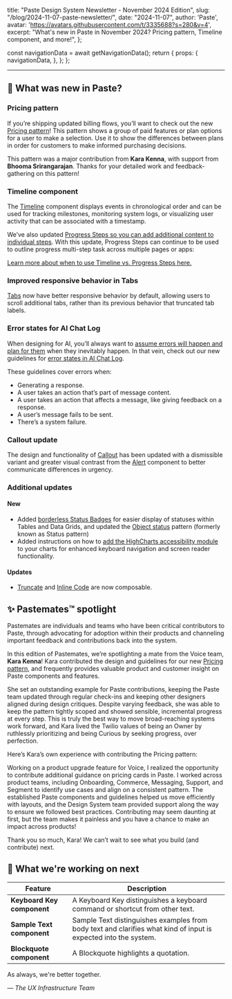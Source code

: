   title: "Paste Design System Newsletter - November 2024 Edition",
  slug: "/blog/2024-11-07-paste-newsletter/",
  date: "2024-11-07",
  author: 'Paste',
  avatar: 'https://avatars.githubusercontent.com/t/3335688?s=280&v=4',
  excerpt: "What's new in Paste in November 2024? Pricing pattern, Timeline component, and more!",
};






  const navigationData = await getNavigationData();
  return {
    props: {
      navigationData,
    },
  };
};

<ArticleHeader
  title={meta.title}
  description={meta.description}
  date={meta.date}
  machineDate={meta.date}
  author={meta.author}
  avatar={meta.avatar}
/>

---

<contentwrapper>

<PageAside data={mdxHeadings} hideFeedback />

<ArticleContent>

## 📣 What was new in Paste?

### Pricing pattern

<Box marginBottom="space60">
  <Box
    borderColor="colorBorderWeaker"
    borderStyle="solid"
    borderWidth="borderWidth10"
    borderRadius="borderRadius20"
    overflow="hidden"
  >
    <Box
      as={Image}
      maxWidth="100%"
      height="100%"
      src={PricingPattern}
      alt="Preview of Pricing pattern"
      style={{ objectFit: "contain" }}
    />
  </Box>
</Box>

If you’re shipping updated billing flows, you’ll want to check out the
new [Pricing pattern](/patterns/pricing)!
This pattern shows a group of paid features or plan options for a user
to make a selection. Use it to show the differences between plans in
order for customers to make informed purchasing decisions.

This pattern was a major contribution from **Kara Kenna**,
with support from **Bhooma Srirangarajan**. Thanks for your
detailed work and feedback-gathering on this pattern!


### Timeline component

<Box width="100%" maxWidth="400px" display="block">
  <ResponsiveBorderedImage src={Timeline} alt="Preview of Timeline component" />
</Box>

The [Timeline](/components/timeline) component displays events in chronological order and can be used for tracking milestones, monitoring system logs, or visualizing user activity that can be associated with a timestamp.

We’ve also updated [Progress Steps so you can add additional content to individual steps](/components/progress-steps#additional-content). With this update, Progress Steps can continue to be used to outline progress multi-step task across multiple pages or apps:

<Box width="100%" maxWidth="400px" display="block">
  <ResponsiveBorderedImage src={ProgressSteps} alt="Preview of Progress Steps component" />
</Box>

[Learn more about when to use Timeline vs. Progress Steps here.](/components/timeline#progress-steps-vs-ordered-display-list-vs-timeline)

### Improved responsive behavior in Tabs

<Box marginBottom="space60">
  <Box
    borderColor="colorBorderWeaker"
    borderStyle="solid"
    borderWidth="borderWidth10"
    borderRadius="borderRadius20"
    overflow="hidden"
  >
    <Box
      as={Image}
      maxWidth="100%"
      height="100%"
      src={Tabs}
      alt="Gif of Tabs"
      style={{ objectFit: "contain" }}
    />
  </Box>
</Box>

[Tabs](/components/tabs) now have better responsive behavior by default,
allowing users to scroll additional tabs, rather than its previous behavior that truncated tab labels.


### Error states for AI Chat Log

<Box width="100%" maxWidth="400px" display="block">
  <ResponsiveBorderedImage src={AIErrorState} alt="Preview of AI UI Kit Error state" />
</Box>

When designing for AI, you’ll always want to [assume errors will happen and plan for them](/experiences/artificial-intelligence#designing-ai-features) when they inevitably happen. In that vein, check out our new guidelines for [error states in AI Chat Log](/components/ai-chat-log#error-states).

These guidelines cover errors when:

- Generating a response.
- A user takes an action that’s part of message content.
- A user takes an action that affects a message, like giving feedback on a response.
- A user’s message fails to be sent.
- There’s a system failure.

### Callout update

<Box width="100%" maxWidth="400px" display="block">
  <ResponsiveBorderedImage src={Callout} alt="Preview of Callout component" />
</Box>

The design and functionality of [Callout](/components/callout) has been updated with a
dismissible variant and greater visual contrast from the [Alert](/components/alert) component to
better communicate differences in urgency.

### Additional updates

#### New

- Added [borderless Status Badges](/components/status-badge#borderless-badges) for easier display of statuses within Tables and Data Grids, and updated the [Object status](/patterns/object-status) pattern (formerly known as Status pattern)
- Added instructions on how to [add the HighCharts accessibility module](/foundations/data-visualization#adding-highcharts-accessibility-module) to your charts for enhanced keyboard navigation and screen reader functionality.

#### Updates

- [Truncate](/components/truncate) and [Inline Code](/components/inline-code) are now composable.

## ✨ Pastemates™ spotlight

Pastemates are individuals and teams who have been critical contributors to Paste, through advocating for adoption within their products and channeling important feedback and contributions back into the system.

<Box width="100%" maxWidth="200px" display="block" margin="0 auto">
  <ResponsiveBorderedImage src={Pastemate} alt="image of Kara Kenna" />
</Box>

In this edition of Pastemates, we’re spotlighting a mate from the Voice team, **Kara Kenna**! Kara contributed the design and guidelines for our new [Pricing pattern](/patterns/pricing), and frequently provides valuable product and customer insight on Paste components and features.

She set an outstanding example for Paste contributions, keeping the Paste team updated through regular check-ins and keeping other designers aligned during design critiques. Despite varying feedback, she was able to keep the pattern tightly scoped and showed sensible, incremental progress at every step. This is truly the best way to move broad-reaching systems work forward, and Kara lived the Twilio values of being an Owner by ruthlessly prioritizing and being Curious by seeking progress, over perfection.

Here’s Kara’s own experience with contributing the Pricing pattern:

Working on a product upgrade feature for Voice, I realized the
opportunity to contribute additional guidance on pricing cards in
Paste. I worked across product teams, including Onboarding, Commerce,
Messaging, Support, and Segment to identify use cases and align on a
consistent pattern. The established Paste components and guidelines
helped us move efficiently with layouts, and the Design System team
provided support along the way to ensure we followed best practices.
Contributing may seem daunting at first, but the team makes it
painless and you have a chance to make an impact across products!

Thank you so much, Kara! We can’t wait to see what you build (and contribute) next.

## 👀 What we're working on next

| Feature                        | Description                                                                                                                                                         |
| ------------------------------ | ------------------------------------------------------------------------------------------------------------------------------------------------------------------- |
| **Keyboard Key component**     | A Keyboard Key distinguishes a keyboard command or shortcut from other text.                                                                                       |
| **Sample Text component**      | Sample Text distinguishes examples from body text and clarifies what kind of input is expected into the system. |
| **Blockquote component**       | A Blockquote highlights a quotation. |

<Box marginBottom="space120" />

As always, we're better together.

<em>— The UX Infrastructure Team</em>

</ArticleContent>

</contentwrapper>
